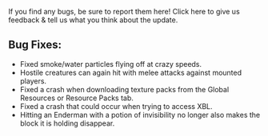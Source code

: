If you find any bugs, be sure to report them here! Click here to give us feedback & tell us what you think about the update.

  
## **Bug Fixes:**

-   Fixed smoke/water particles flying off at crazy speeds.
-   Hostile creatures can again hit with melee attacks against mounted players.
-   Fixed a crash when downloading texture packs from the Global Resources or Resource Packs tab.
-   Fixed a crash that could occur when trying to access XBL.
-   Hitting an Enderman with a potion of invisibility no longer also makes the block it is holding disappear.